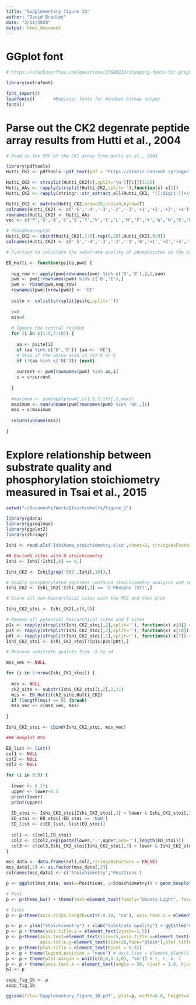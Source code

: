 ```yaml
---
title: "Supplementary figure 1b"
author: "David Bradley"
date: "2/11/2020"
output: html_document
---
```


# GGplot font

```r

# https://stackoverflow.com/questions/27689222/changing-fonts-for-graphs-in-r

library(extrafont)

font_import()
loadfonts()       #Register fonts for Windows bitmap output
fonts() 

```

# Parse out the CK2 degenrate peptide array results from Hutti et al., 2004

```r

# Read in the PDF of the CK2 array from Hutti et al., 2004

library(pdftools)
Hutti_CK2 <- pdftools::pdf_text(pdf = "https://static-content.springer.com/esm/art%3A10.1038%2Fnmeth708/MediaObjects/41592_2004_BFnmeth708_MOESM2_ESM.pdf")

Hutti_CK2 <- strsplit(Hutti_CK2[6],split='\n')[[1]][3:22]
Hutti_AAs <- rapply(strsplit(Hutti_CK2,split=''),function(x) x[1])
Hutti_CK2 <- rapply(stringr::str_extract_all(Hutti_CK2, "[[:digit:]]+\\.*[[:digit:]]*"), function(x) as.numeric(x))

Hutti_CK2 <- matrix(Hutti_CK2,nrow=20,ncol=9,byrow=T)
colnames(Hutti_CK2) <- c('-5','-4','-3','-2','-1','+1','+2','+3','+4')
rownames(Hutti_CK2) <- Hutti_AAs
vec <- c('P','G','A','C','S','T','V','I','L','M','F','Y','W','H','K','R','Q','N','D','E')

# Phosphoacceptor
Hutti_CK2 <- cbind(Hutti_CK2[,1:5],rep(0,20),Hutti_CK2[,6:9])
colnames(Hutti_CK2) <- c('-5','-4','-3','-2','-1','0','+1','+2','+3','+4')

# Function to calculate the substrate quality of phosphosites on the basis of the data derived from Hutti et al., 2004

ED_Hutti <- function(psite,pwm) {
  
  neg_row <- apply(pwm[rownames(pwm) %in% c('D','E'),],2,sum)
  pwm <- pwm[!rownames(pwm) %in% c('D','E'),]
  pwm <- rbind(pwm,neg_row)
  rownames(pwm)[nrow(pwm)] <- 'DE'
  
  psite <- unlist(strsplit(psite,split=''))
  
  c=0
  min=0
  
  # Ignore the central residue
  for (i in c(1:5,7:10)) {
    
    aa <- psite[i]  
    if (aa %in% c('D','E')) {aa <- 'DE'}
    # Skip if the amino acid is not D or E
    if (!(aa %in% c('DE'))) {next}
    
    current <- pwm[rownames(pwm) %in% aa,i]
    c = c+current
  
  }
  
  #maximum <- sum(apply(pwm[,c(1:5,7:10)],2,max))
  maximum <- sum(unname(pwm[rownames(pwm) %in% 'DE',]))
  mss = c/maximum
  
  return(unname(mss))
  
}

```

# Explore relationship between substrate quality and phosphorylation stoichiometry measured in Tsai et al., 2015

```r

setwd("~/Documents/Work/Stoichiometry/Figure_1")

library(gdata)
library(ggseqlogo)
library(ggplot2)
library(stringr)

Ishi <- read.xls('Ishihama_stoichiometry.xlsx',sheet=2, stringsAsFactors=FALSE)

## Exclude sites with 0 stoichiometry
Ishi <- Ishi[!Ishi[,8] == 0,]

Ishi_CK2 <- Ishi[grep('CK2',Ishi[,18]),]

# Doubly phosphorylated peptides confound stoichiometry analysis and should be removed
Ishi_CK2 <- Ishi_CK2[!Ishi_CK2[,3] == '2 Phospho (ST)',]

# Score all non-hierarchical sites with the MSS and then plot

Ishi_CK2_stoi <- Ishi_CK2[,c(8,9)]

# Remove all potential heirarchical sites and T sites
p1s <- rapply(strsplit(Ishi_CK2_stoi[,2],split=''), function(x) x[8]) == 'S'
p3s <- rapply(strsplit(Ishi_CK2_stoi[,2],split=''), function(x) x[10]) == 'S'
p0t <- rapply(strsplit(Ishi_CK2_stoi[,2],split=''), function(x) x[7]) == 'T'
Ishi_CK2_stoi <- Ishi_CK2_stoi[!(p1s|p3s|p0t),]

# Measure substrate quality from -5 to +4

mss_vec <- NULL

for (i in 1:nrow(Ishi_CK2_stoi)) {
  
  mss <- NULL
  ck2_site <- substr(Ishi_CK2_stoi[i,2],2,11)
  mss <- ED_Hutti(ck2_site,Hutti_CK2)
  if (length(mss) == 0) {break}
  mss_vec <- c(mss_vec, mss)
  
}

Ishi_CK2_stoi <- cbind(Ishi_CK2_stoi, mss_vec)

### Boxplot MSS

ED_list <- list()
col1 <- NULL
col2 <- NULL
col3 <- NULL

for (i in 0:9) {
  
  lower <- 0.1*i
  upper <- lower+0.1
  print(lower)
  print(upper)
  
  ED_stoi <- Ishi_CK2_stoi[Ishi_CK2_stoi[,3] > lower & Ishi_CK2_stoi[,3] <= upper,1]
  ED_stoi <- ED_stoi[!ED_stoi == 'NaN']
  ED_list <- c(ED_list, list(ED_stoi))
  
  col1 <- c(col1,ED_stoi)
  col2 <- c(col2,rep(paste(lower,'-',upper,sep=''),length(ED_stoi)))
  col3 <- c(col3,Ishi_CK2_stoi[Ishi_CK2_stoi[,3] > lower & Ishi_CK2_stoi[,3] <= upper,2])
}

mss_data <- data.frame(col1,col2,stringsAsFactors = FALSE)
mss_data[,2] <- as.factor(mss_data[,2])
colnames(mss_data) <- c('Stoichiometry','Positions')

p <- ggplot(mss_data, aes(x=Positions, y=Stoichiometry)) + geom_boxplot(fill='white',color=colors()[35], lwd=1.15, notch=FALSE,fatten=0.75) + geom_jitter(width = 0.2, color=colors()[35],size=0.6) #colors()[123]

# Font
p <- p+theme_bw() + theme(text=element_text(family="Ubuntu Light", face="plain", size=15), panel.border = element_rect(color="black", size=1.2, linetype="solid"))

# Ticks
p <- p+theme(axis.ticks.length=unit(-0.10, "cm"), axis.text.x = element_text(margin=unit(c(0.2,0.2,0.2,0.2), "cm")), axis.text.y = element_text(margin=unit(c(0.2,0.2,0.2,0.2), "cm")) )

p <- p + ylab("Stoichiometry") + xlab("Substrate quality") + ggtitle('CK2 (peptide array)')
p <- p + theme(axis.title.y = element_text(vjust=-1.5))
p <- p+theme(axis.text=element_text(size=7),axis.title.x=element_text(size=10,face="plain",vjust=3.5),
             axis.title.y=element_text(size=10,face="plain"),plot.title=element_text(size=10,face='bold',vjust=-1.5))
p <- p+theme(plot.title = element_text(hjust = 0.5))
p <- p + theme(legend.position = "none") # axis.line = element_blank(), panel.border = element_blank()) 
p <- p + theme(plot.margin = unit(c(0,0,0.1,0), "cm")) # t, r, b, l
p <- p + theme(axis.text.x = element_text(angle = 30, vjust = 1.0, hjust=1))
b1 <- p

supp_fig_1b <- p
supp_fig_1b

ggsave(file='Supplementary_figure_1B.pdf', plot=p, width=6.0, height=4.8)

```


